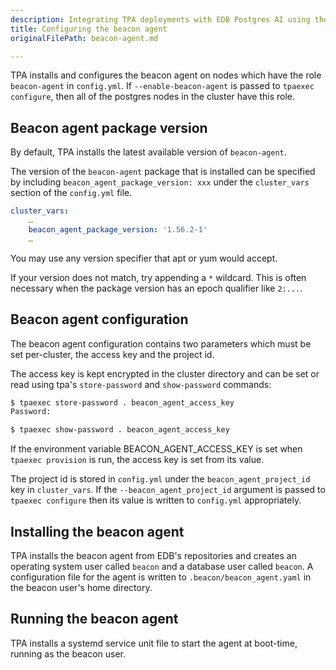 ```yaml
---
description: Integrating TPA deployments with EDB Postgres AI using the agent
title: Configuring the beacon agent
originalFilePath: beacon-agent.md

---
```


TPA installs and configures the beacon agent on nodes which have
the role `beacon-agent` in `config.yml`. If `--enable-beacon-agent` is
passed to `tpaexec configure`, then all of the postgres nodes in the
cluster have this role.

## Beacon agent package version

By default, TPA installs the latest available version of `beacon-agent`.

The version of the `beacon-agent` package that is installed can be specified 
by including `beacon_agent_package_version: xxx` under the `cluster_vars` 
section of the `config.yml` file.

```yaml
cluster_vars:
    …
    beacon_agent_package_version: '1.56.2-1'
    …
```

You may use any version specifier that apt or yum would accept.

If your version does not match, try appending a `*` wildcard. This
is often necessary when the package version has an epoch qualifier
like `2:...`.

## Beacon agent configuration

The beacon agent configuration contains two parameters which must be set
per-cluster, the access key and the project id.

The access key is kept encrypted in the cluster directory and can be
set or read using tpa's `store-password` and `show-password` commands:

```bash
$ tpaexec store-password . beacon_agent_access_key
Password:
```

```bash
$ tpaexec show-password . beacon_agent_access_key
```

If the environment variable BEACON_AGENT_ACCESS_KEY is set when `tpaexec
provision` is run, the access key is set from its value.

The project id is stored in `config.yml` under the
`beacon_agent_project_id` key in `cluster_vars`. If the
`--beacon_agent_project_id` argument is passed to `tpaexec configure`
then its value is written to `config.yml` appropriately.

## Installing the beacon agent

TPA installs the beacon agent from EDB's repositories and creates an
operating system user called `beacon` and a database user called
`beacon`. A configuration file for the agent is written to
`.beacon/beacon_agent.yaml` in the beacon user's home directory.

## Running the beacon agent

TPA installs a systemd service unit file to start the agent at
boot-time, running as the beacon user.
